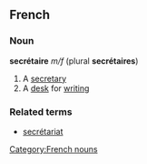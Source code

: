 ==French==
===Noun===
'''secrétaire''' ''m/f'' (plural '''secrétaires''')
#A [[secretary]]
#A [[desk]] for [[writing]]

===Related terms===
*[[secrétariat]]

[[Category:French nouns]]